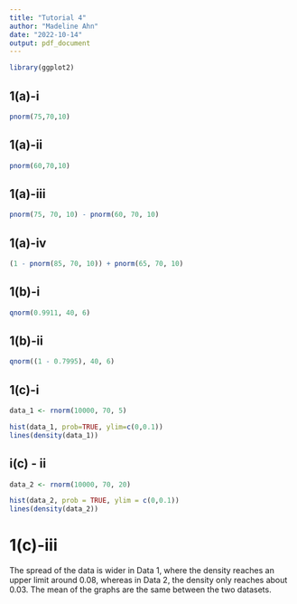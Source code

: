 ```yaml
---
title: "Tutorial 4"
author: "Madeline Ahn"
date: "2022-10-14"
output: pdf_document
---
```

```r
library(ggplot2)
```

## 1(a)-i
```r
pnorm(75,70,10)
```

## 1(a)-ii
```r
pnorm(60,70,10)
```

## 1(a)-iii
```r
pnorm(75, 70, 10) - pnorm(60, 70, 10)
```

## 1(a)-iv
```r
(1 - pnorm(85, 70, 10)) + pnorm(65, 70, 10)
```

## 1(b)-i
```r
qnorm(0.9911, 40, 6)
```

## 1(b)-ii
```r
qnorm((1 - 0.7995), 40, 6)
```

## 1(c)-i
```r
data_1 <- rnorm(10000, 70, 5)

hist(data_1, prob=TRUE, ylim=c(0,0.1))
lines(density(data_1))
```

## i(c) - ii
```r
data_2 <- rnorm(10000, 70, 20)

hist(data_2, prob = TRUE, ylim = c(0,0.1))
lines(density(data_2))
```

# 1(c)-iii
The spread of the data is wider in Data 1, where the density reaches an upper limit around 0.08, whereas in Data 2, the density only reaches about 0.03.
The mean of the graphs are the same between the two datasets.
